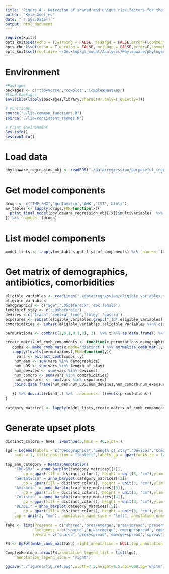 ```yaml
---
title: "Figure 4 - Detection of shared and unique risk factors for the emergence and spread of antibiotic resistance"
author: "Kyle Gontjes"
date: "`r Sys.Date()`"
output: html_document
---
```


```r
require(knitr)
opts_knit$set(echo = T,warning = FALSE, message = FALSE,error=F,comment=NA) 
opts_chunk$set(echo = T,warning = FALSE, message = FALSE,error=F,comment=NA)
opts_knit$set(root.dir='~/Desktop/gl_mount/Analysis/Phyloaware/phylogenetic-resistance-ms/')
```
# Environment
```r
#Packages
packages <- c("tidyverse","cowplot",'ComplexHeatmap')   
#Load Packages
invisible(lapply(packages,library,character.only=T,quietly=T))

# Functions
source("./lib/common_functions.R")
source('./lib/consistent_themes.R')

# Print environment
Sys.info()
sessionInfo()
```

# Load data
```r
phyloaware_regression_obj <- readRDS("./data/regression/purposeful_regression_results.RDS")
```

# Get model components 
```r
drugs <- c("TMP_SMX",'gentamicin','AMK','CST','blbli')
mv_tables <- lapply(drugs,FUN=function(x){
  print_final_model(phyloaware_regression_obj[[x]]$multivariable)  %>% cbind_na
}) %>% `names<-`(drugs)
```

# List model components
```r
model_lists <- lapply(mv_tables,get_list_of_components) %>% `names<-`(drugs)
```

# Get matrix of demographics, antibiotics, comorbidities
```r
eligible_variables <- readLines("./data/regression/eligible_variables.txt")
eligible_variables
demographics <- c("age","LOSbeforeCx",'sex.female')
length_of_stay <- c("LOSbeforeCx")
devices <-c("trach","central_line",'foley','gastro')
exposures <- subset(eligible_variables,grepl("_1d",eligible_variables))
comorbidities <- subset(eligible_variables,!eligible_variables %in% c(demographics,length_of_stay,devices,exposures))

permutations <- combn(c(1,0,1,0,1,0), 3)  %>% t %>% as.data.frame() %>% distinct() %>% subset(rowSums(.)>0)   %>% apply(.,1,paste0,collapse='') %>% as.character()  %>% sort %>% factor(.,levels = c('111','110','101','011','100','010','001')) 

create_matrix_of_comb_components <- function(x,perumtations,demographics,length_of_stay,devices,comorbidities,exposures){
   combs <- make_comb_mat(x,mode='distinct') %>% normalize_comb_mat(.,full_comb_sets = T)
   lapply(levels(permutations),FUN=function(y){
     vars <- extract_comb(combs ,y)
    num_dem <- sum(vars %in% demographics)
    num_LOS <- sum(vars %in% length_of_stay)
    num_devices <- sum(vars %in% devices)
    num_comorb <- sum(vars %in% comorbidities)
    num_exposures <- sum(vars %in% exposures)
    cbind.data.frame(num_dem,num_LOS,num_devices,num_comorb,num_exposures )
    
   }) %>% do.call(rbind,.) %>% `rownames<-`(levels(permutations))
}

category_matrices <- lapply(model_lists,create_matrix_of_comb_components,permutations,demographics,length_of_stay,devices,comorbidities,exposures) 
```

# Generate upset plots
```r
distinct_colors = hues::iwanthue(5,hmin = 40,plot=T)

lgd = Legend(labels = c("Demographics","Length of stay","Devices","Comorbidities","Antibiotic exposures"), legend_gp = gpar(fill = distinct_colors), title = "Variable category", 
    ncol = 1, title_position = "topleft",labels_gp = gpar(fontsize = 12),title_gp = gpar(fontsize=14,fontface="bold"))

top_ann_category = HeatmapAnnotation(
    "TMP-SMX" = anno_barplot(category_matrices[[1]], 
        gp = gpar(fill = distinct_colors), height = unit(3, "cm"),ylim = c(0,6),add_numbers = T,comb_order = c(1:7),numbers_rot=0), 
    "Gentamicin" = anno_barplot(category_matrices[[2]], 
        gp = gpar(fill = distinct_colors), height = unit(3, "cm"),ylim = c(0,6),add_numbers = T,comb_order = c(1:7),numbers_rot=0), 
    "Amikacin" = anno_barplot(category_matrices[[3]], 
        gp = gpar(fill = distinct_colors), height = unit(3, "cm"),ylim = c(0,6),add_numbers = T,comb_order = c(1:7),numbers_rot=0), 
    "Colistin" = anno_barplot(category_matrices[[4]], 
        gp = gpar(fill = distinct_colors), height = unit(3, "cm"),ylim = c(0,6),add_numbers = T,comb_order = c(1:7),numbers_rot=0), 
    "BL/BLI" = anno_barplot(category_matrices[[5]], 
        gp = gpar(fill = distinct_colors), height = unit(3, "cm"),ylim = c(0,6),add_numbers = T,comb_order = c(1:7),numbers_rot=0), 
    gap = unit(2, "mm"), annotation_name_side = "left", annotation_name_rot = 0,annotation_legend_param  = lgd)

fake <- list(Presence = c("shared",'pres+emerge','pres+spread','present'),
             Emergence = c("shared",'pres+emerge','emerge+spread','emergence'),
            Spread = c("shared",'pres+spread','emerge+spread','spread'))
 
F4 <- UpSet(make_comb_mat(fake),right_annotation = NULL,top_annotation = top_ann_category,comb_order = c(1:7), height = unit(4.5, "cm"))  

ComplexHeatmap::draw(F4,annotation_legend_list = list(lgd),
     annotation_legend_side = "right") 

ggsave("./figures/figure4.png",width=7.5,height=8.5,dpi=600,bg='white')  
```

